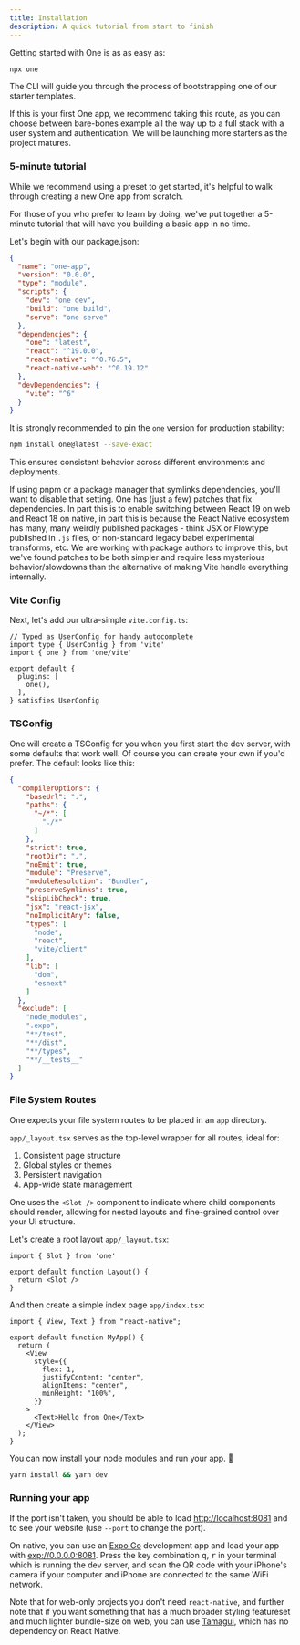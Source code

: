 ```yaml
---
title: Installation
description: A quick tutorial from start to finish
---
```


Getting started with One is as as easy as:

```bash
npx one
```

The CLI will guide you through the process of bootstrapping one of our starter templates.

If this is your first One app, we recommend taking this route, as you can choose between bare-bones example all the way up to a full stack with a user system and authentication. We will be launching more starters as the project matures.

### 5-minute tutorial

While we recommend using a preset to get started, it's helpful to walk through creating a new One app from scratch.

For those of you who prefer to learn by doing, we've put together a 5-minute tutorial that will have you building a basic app in no time.

Let's begin with our package.json:

```json fileName=package.json
{
  "name": "one-app",
  "version": "0.0.0",
  "type": "module",
  "scripts": {
    "dev": "one dev",
    "build": "one build",
    "serve": "one serve"
  },
  "dependencies": {
    "one": "latest",
    "react": "^19.0.0",
    "react-native": "^0.76.5",
    "react-native-web": "^0.19.12"
  },
  "devDependencies": {
    "vite": "^6"
  }
}
```

It is strongly recommended to pin the `one` version for production stability:

```bash
npm install one@latest --save-exact
```

This ensures consistent behavior across different environments and deployments.

If using pnpm or a package manager that symlinks dependencies, you'll want to disable that setting.
One has (just a few) patches that fix dependencies. In part this is to enable switching between React 19 on web and React 18 on native, in part this is because the React Native ecosystem has many, many weirdly published packages - think JSX or Flowtype published in `.js` files, or non-standard legacy babel experimental transforms, etc. We are working with package authors to improve this, but we've found patches to be both simpler and require less mysterious behavior/slowdowns than the alternative of making Vite handle everything internally.

### Vite Config

Next, let's add our ultra-simple `vite.config.ts`:

```tsx fileName=vite.config.ts
// Typed as UserConfig for handy autocomplete
import type { UserConfig } from 'vite'
import { one } from 'one/vite'

export default {
  plugins: [
    one(),
  ],
} satisfies UserConfig
```

### TSConfig

One will create a TSConfig for you when you first start the dev server, with some defaults that work well. Of course you can create your own if you'd prefer. The default looks like this:

```json
{
  "compilerOptions": {
    "baseUrl": ".",
    "paths": {
      "~/*": [
        "./*"
      ]
    },
    "strict": true,
    "rootDir": ".",
    "noEmit": true,
    "module": "Preserve",
    "moduleResolution": "Bundler",
    "preserveSymlinks": true,
    "skipLibCheck": true,
    "jsx": "react-jsx",
    "noImplicitAny": false,
    "types": [
      "node",
      "react",
      "vite/client"
    ],
    "lib": [
      "dom",
      "esnext"
    ]
  },
  "exclude": [
    "node_modules",
    ".expo",
    "**/test",
    "**/dist",
    "**/types",
    "**/__tests__"
  ]
}
```

### File System Routes

One expects your file system routes to be placed in an `app` directory.

`app/_layout.tsx` serves as the top-level wrapper for all routes, ideal for:

1. Consistent page structure
2. Global styles or themes
3. Persistent navigation
4. App-wide state management

One uses the `<Slot />` component to indicate where child components should render, allowing for nested layouts and fine-grained control over your UI structure.

Let's create a root layout `app/_layout.tsx`:

```tsx fileName=app/_layout.tsx
import { Slot } from 'one'

export default function Layout() {
  return <Slot />
}
```

And then create a simple index page `app/index.tsx`:

```tsx fileName=app/index.tsx
import { View, Text } from "react-native";

export default function MyApp() {
  return (
    <View
      style={{
        flex: 1,
        justifyContent: "center",
        alignItems: "center",
        minHeight: "100%",
      }}
    >
      <Text>Hello from One</Text>
    </View>
  );
}
```

You can now install your node modules and run your app. 🎉

```bash
yarn install && yarn dev
```

### Running your app

If the port isn't taken, you should be able to load [http://localhost:8081](http://localhost:8081) and to see your website (use `--port` to change the port).

On native, you can use an [Expo Go](https://apps.apple.com/us/app/expo-go/id982107779) development app and load your app with [exp://0.0.0.0:8081](exp://0.0.0.0.:8081). Press the key combination <kbd>q</kbd>, <kbd>r</kbd> in your terminal which is running the dev server, and scan the QR code with your iPhone's camera if your computer and iPhone are connected to the same WiFi network.

Note that for web-only projects you don't need `react-native`, and further note that if you want something that has a much broader styling featureset and much lighter bundle-size on web, you can use [Tamagui](https://tamagui.dev), which has no dependency on React Native.



